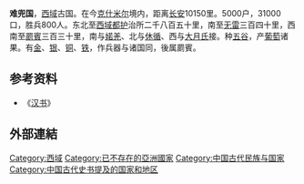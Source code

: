 '''难兜国'''，[[西域|西域]]古国。在今[[克什米尔|克什米尔]]境内，距离[[长安|长安]]10150里。5000户，31000口，胜兵800人。东北至[[西域都护|西域都护]]治所二千八百五十里，南至[[无雷|无雷]]三百四十里，西南至[[罽賓|罽賓]]三百三十里，南与[[婼羌|婼羌]]、北与[[休循|休循]]、西与[[大月氏|大月氏]]接。种[[五谷|五谷]]，产[[葡萄|葡萄]]诸果。有[[金|金]]、[[银|银]]、[[铜|铜]]、[[铁|铁]]，作兵器与诸国同，後属罽賓。

==参考资料==
*《[[汉书|汉书]]》

==外部連結==
{{Wikisource further reading}}

{{西域三十六国}}

[[Category:西域|Category:西域]]
[[Category:已不存在的亞洲國家|Category:已不存在的亞洲國家]]
[[Category:中国古代民族与国家|Category:中国古代民族与国家]]
[[Category:中国古代史书提及的国家和地区|Category:中国古代史书提及的国家和地区]]